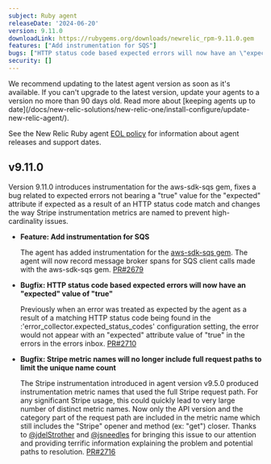 ```yaml
---
subject: Ruby agent
releaseDate: '2024-06-20'
version: 9.11.0
downloadLink: https://rubygems.org/downloads/newrelic_rpm-9.11.0.gem
features: ["Add instrumentation for SQS"]
bugs: ["HTTP status code based expected errors will now have an \"expected\" value of \"true\"", "Stripe metric names will no longer include full request paths to limit the unique name count"]
security: []
---
```


<Callout variant="important">
  We recommend updating to the latest agent version as soon as it's available. If you can't upgrade to the latest version, update your agents to a version no more than 90 days old. Read more about [keeping agents up to date](/docs/new-relic-solutions/new-relic-one/install-configure/update-new-relic-agent/).

  See the New Relic Ruby agent [EOL policy](https://docs.newrelic.com/docs/apm/agents/ruby-agent/getting-started/ruby-agent-eol-policy/) for information about agent releases and support dates.
</Callout>

## v9.11.0

Version 9.11.0 introduces instrumentation for the aws-sdk-sqs gem, fixes a bug related to expected errors not bearing a "true" value for the "expected" attribute if expected as a result of an HTTP status code match and changes the way Stripe instrumentation metrics are named to prevent high-cardinality issues.

- **Feature: Add instrumentation for SQS**

    The agent has added instrumentation for the [aws-sdk-sqs gem](https://rubygems.org/gems/aws-sdk-sqs). The agent will now record message broker spans for SQS client calls made with the aws-sdk-sqs gem. [PR#2679](https://github.com/newrelic/newrelic-ruby-agent/pull/2679)

- **Bugfix: HTTP status code based expected errors will now have an "expected" value of "true"**

    Previously when an error was treated as expected by the agent as a result of a matching HTTP status code being found in the :'error_collector.expected_status_codes' configuration setting, the error would not appear with an "expected" attribute value of "true" in the errors in the errors inbox. [PR#2710](https://github.com/newrelic/newrelic-ruby-agent/pull/2710)

- **Bugfix: Stripe metric names will no longer include full request paths to limit the unique name count**

    The Stripe instrumentation introduced in agent version v9.5.0 produced instrumentation metric names that used the full Stripe request path. For any significant Stripe usage, this could quickly lead to very large number of distinct metric names. Now only the API version and the category part of the request path are included in the metric name which still includes the "Stripe" opener and method (ex: "get") closer. Thanks to [@jdelStrother](https://github.com/jdelStrother) and [@jsneedles](https://github.com/jsneedles) for bringing this issue to our attention and providing terrific information explaining the problem and potential paths to resolution. [PR#2716](https://github.com/newrelic/newrelic-ruby-agent/pull/2716)


